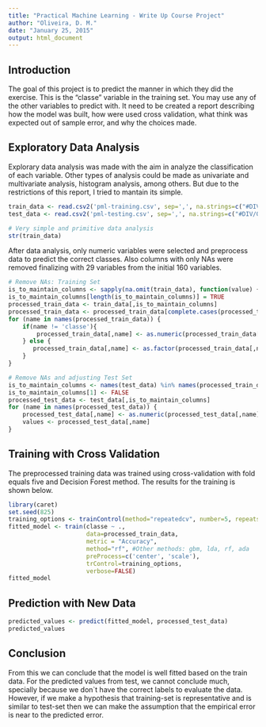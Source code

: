 ```yaml
---
title: "Practical Machine Learning - Write Up Course Project"
author: "Oliveira, D. M."
date: "January 25, 2015"
output: html_document
---
```


## Introduction
The goal of this project is to predict the manner in which they did the exercise. This is the "classe" variable in the training set. You may use any of the other variables to predict with. It need to be created a report describing how the model was built, how were used cross validation, what think was expected out of sample error, and why the choices made.

## Exploratory Data Analysis
Explorary data analysis was made with the aim in analyze the classification of each variable. Other types of analysis could be made as univariate and multivariate analysis, histogram analysis, among others. But due to the restrictions of this report, I tried to mantain its simple.  
```r
train_data <- read.csv2('pml-training.csv', sep=',', na.strings=c("#DIV/0!"), row.names = 1)
test_data <- read.csv2('pml-testing.csv', sep=',', na.strings=c("#DIV/0!"), row.names = 1)

# Very simple and primitive data analysis
str(train_data)
```

After data analysis, only numeric variables were selected and preprocess data to predict the correct classes. Also columns with only NAs were removed finalizing with 29 variables from the initial 160 variables.
```r
# Remove NAs: Training Set
is_to_maintain_columns <- sapply(na.omit(train_data), function(value) {is.numeric(value)})
is_to_maintain_columns[length(is_to_maintain_columns)] = TRUE
processed_train_data <- train_data[,is_to_maintain_columns]
processed_train_data <- processed_train_data[complete.cases(processed_train_data),]
for (name in names(processed_train_data)) {
    if(name != 'classe'){
        processed_train_data[,name] <- as.numeric(processed_train_data[,name])
    } else {
       processed_train_data[,name] <- as.factor(processed_train_data[,name]) 
    }
}

# Remove NAs and adjusting Test Set
is_to_maintain_columns <- names(test_data) %in% names(processed_train_data)
is_to_maintain_columns[1] <- FALSE
processed_test_data <- test_data[,is_to_maintain_columns]
for (name in names(processed_test_data)) {
    processed_test_data[,name] <- as.numeric(processed_test_data[,name])
    values <- processed_test_data[,name]
}
```

## Training with Cross Validation
The preprocessed training data was trained using cross-validation with fold equals five and Decision Forest method. The results for the training is shown below.
```r
library(caret)
set.seed(825)
training_options <- trainControl(method="repeatedcv", number=5, repeats=1, verboseIter=TRUE)
fitted_model <- train(classe ~ ., 
                      data=processed_train_data,
                      metric = "Accuracy",
                      method="rf", #Other methods: gbm, lda, rf, ada
                      preProcess=c('center', 'scale'),
                      trControl=training_options,
                      verbose=FALSE)
fitted_model
```

## Prediction with New Data
```r
predicted_values <- predict(fitted_model, processed_test_data)
predicted_values
```

## Conclusion
From this we can conclude that the model is well fitted based on the train data. For the predicted values from test, we cannot conclude much, specially because we don`t have the correct labels to evaluate the data. However, if we make a hypothesis that training-set is representative and is similar to test-set then we can make the assumption that the empirical error is near to the predicted error.